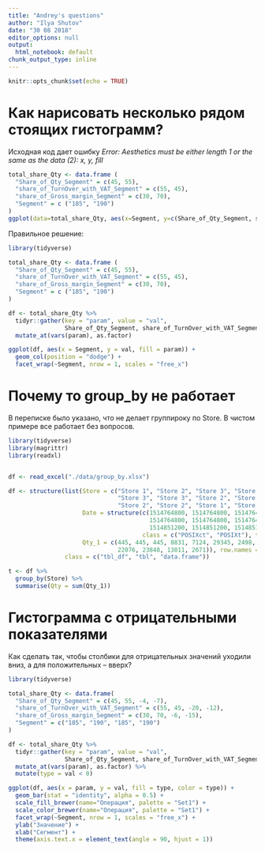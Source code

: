 ```yaml
---
title: "Andrey's questions"
author: "Ilya Shutov"
date: "30 08 2018"
editor_options: null
output:
  html_notebook: default
chunk_output_type: inline
---
```


```r
knitr::opts_chunk$set(echo = TRUE)
```

# Как нарисовать несколько рядом стоящих гистограмм?
Исходная код дает ошибку _Error: Aesthetics must be either length 1 or the same as the data (2): x, y, fill_

```r
total_share_Qty <- data.frame (
  "Share_of_Qty_Segment" = c(45, 55),
  "share_of_TurnOver_with_VAT_Segment" = c(55, 45),
  "share_of_Gross_margin_Segment" = c(30, 70),
  "Segment" = c ("185", "190")
)
ggplot(data=total_share_Qty, aes(x=Segment, y=c(Share_of_Qty_Segment, share_of_TurnOver_with_VAT_Segment, share_of_Gross_margin_Segment), fill=Segment))
```

Правильное решение:

```r
library(tidyverse)

total_share_Qty <- data.frame (
  "Share_of_Qty_Segment" = c(45, 55),
  "share_of_TurnOver_with_VAT_Segment" = c(55, 45),
  "share_of_Gross_margin_Segment" = c(30, 70),
  "Segment" = c ("185", "190")
)

df <- total_share_Qty %>%
  tidyr::gather(key = "param", value = "val", 
                Share_of_Qty_Segment, share_of_TurnOver_with_VAT_Segment, share_of_Gross_margin_Segment) %>%
  mutate_at(vars(param), as.factor)

ggplot(df, aes(x = Segment, y = val, fill = param)) +
  geom_col(position = "dodge") +
  facet_wrap(~Segment, nrow = 1, scales = "free_x")

```


# Почему то group_by не работает

В переписке было указано, что не делает группироку по Store. В чистом примере все работает без вопросов.
```r
library(tidyverse)
library(magrittr)
library(readxl)


df <- read_excel("./data/group_by.xlsx")

df <- structure(list(Store = c("Store 1", "Store 2", "Store 3", "Store 3", 
                               "Store 3", "Store 3", "Store 2", "Store 2", "Store 2", "Store 2", 
                               "Store 2", "Store 2", "Store 1", "Store 1", "Store 1", "Store 1"), 
                     Date = structure(c(1514764800, 1514764800, 1514764800, 1514764800, 
                                        1514764800, 1514764800, 1514764800, 1514851200, 1514851200, 1514851200, 
                                        1514851200, 1514851200, 1514851200, 1514851200, 1514851200, 1514851200), 
                                      class = c("POSIXct", "POSIXt"), tzone = "UTC"), 
                     Qty_1 = c(445, 445, 445, 8831, 7124, 29345, 2498, 25487, 3725, 9294, 2394, 29813, 
                               22076, 23848, 13011, 2671)), row.names = c(NA, -16L), 
                class = c("tbl_df", "tbl", "data.frame"))

t <- df %>% 
  group_by(Store) %>% 
  summarise(Qty = sum(Qty_1))
```

# Гистограмма с отрицательными показателями
Как сделать так, чтобы столбики для отрицательных значений уходили вниз, а для положительных -- вверх?

```r
library(tidyverse)

total_share_Qty <- data.frame(
  "Share_of_Qty_Segment" = c(45, 55, -4, -7),
  "share_of_TurnOver_with_VAT_Segment" = c(55, 45, -20, -12),
  "share_of_Gross_margin_Segment" = c(30, 70, -6, -15),
  "Segment" = c("185", "190", "185", "190")
)

df <- total_share_Qty %>%
  tidyr::gather(key = "param", value = "val", 
                Share_of_Qty_Segment, share_of_TurnOver_with_VAT_Segment, share_of_Gross_margin_Segment) %>%
  mutate_at(vars(param), as.factor) %>%
  mutate(type = val < 0)

ggplot(df, aes(x = param, y = val, fill = type, color = type)) +
  geom_bar(stat = "identity", alpha = 0.5) +
  scale_fill_brewer(name="Операция", palette = "Set1") +
  scale_color_brewer(name="Операция", palette = "Set1") +
  facet_wrap(~Segment, nrow = 1, scales = "free_x") +
  ylab("Значение") + 
  xlab("Сегмент") +
  theme(axis.text.x = element_text(angle = 90, hjust = 1))
```

